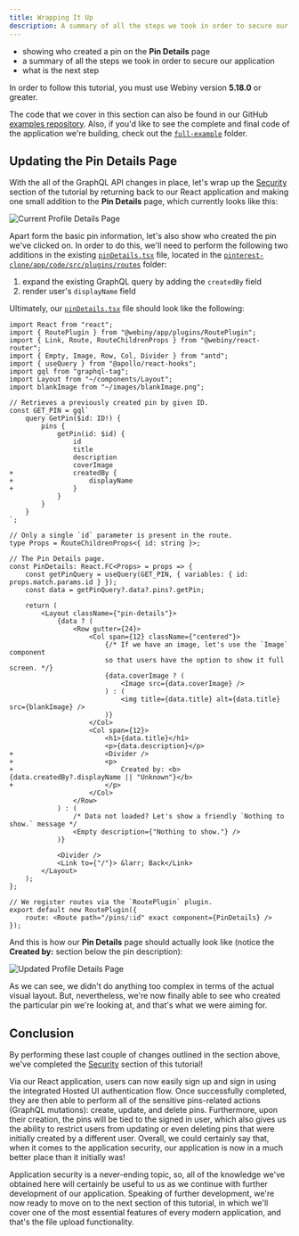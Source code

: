 ```yaml
---
title: Wrapping It Up
description: A summary of all the steps we took in order to secure our application.
---
```



<Alert type="success" title="WHAT YOU’LL LEARN">

- showing who created a pin on the **Pin Details** page
- a summary of all the steps we took in order to secure our application
- what is the next step

</Alert>

<Alert type="info" title="Can I use this?">

In order to follow this tutorial, you must use Webiny version **5.18.0** or greater.

</Alert>

<Alert type="info">

The code that we cover in this section can also be found in our GitHub [examples repository](https://github.com/webiny/webiny-examples/tree/master/create-custom-application/05-security/06-wrapping-it-up). Also, if you'd like to see the complete and final code of the application we're building, check out the [`full-example`](https://github.com/webiny/webiny-examples/tree/master/create-custom-application/full-example) folder.

</Alert>

## Updating the Pin Details Page

With the all of the GraphQL API changes in place, let's wrap up the [Security](../../custom-app-tutorial/security-overview/introduction) section of the tutorial by returning back to our React application and making one small addition to the **Pin Details** page, which currently looks like this:

![Current Profile Details Page](./assets/wrapping-it-up/pin-details-current.png)

Apart form the basic pin information, let's also show who created the pin we've clicked on. In order to do this, we'll need to perform the following two additions in the existing [`pinDetails.tsx`](https://github.com/webiny/webiny-examples/blob/master/create-custom-application/05-security/06-wrapping-it-up/pinterest-clone/app/code/src/plugins/routes/pinDetails.tsx) file, located in the [`pinterest-clone/app/code/src/plugins/routes`](https://github.com/webiny/webiny-examples/blob/master/create-custom-application/05-security/06-wrapping-it-up/pinterest-clone/app/code/src/plugins/routes) folder:

1. expand the existing GraphQL query by adding the `createdBy` field
2. render user's `displayName` field

Ultimately, our [`pinDetails.tsx`](https://github.com/webiny/webiny-examples/blob/master/create-custom-application/05-security/06-wrapping-it-up/pinterest-clone/app/code/src/plugins/routes/pinDetails.tsx) file should look like the following:

```diff-tsx pinterest-clone/app/code/src/plugins/routes/pinDetails.tsx
import React from "react";
import { RoutePlugin } from "@webiny/app/plugins/RoutePlugin";
import { Link, Route, RouteChildrenProps } from "@webiny/react-router";
import { Empty, Image, Row, Col, Divider } from "antd";
import { useQuery } from "@apollo/react-hooks";
import gql from "graphql-tag";
import Layout from "~/components/Layout";
import blankImage from "~/images/blankImage.png";

// Retrieves a previously created pin by given ID.
const GET_PIN = gql`
    query GetPin($id: ID!) {
        pins {
            getPin(id: $id) {
                id
                title
                description
                coverImage
+               createdBy {
+                   displayName
+               }
            }
        }
    }
`;

// Only a single `id` parameter is present in the route.
type Props = RouteChildrenProps<{ id: string }>;

// The Pin Details page.
const PinDetails: React.FC<Props> = props => {
    const getPinQuery = useQuery(GET_PIN, { variables: { id: props.match.params.id } });
    const data = getPinQuery?.data?.pins?.getPin;

    return (
        <Layout className={"pin-details"}>
            {data ? (
                <Row gutter={24}>
                    <Col span={12} className={"centered"}>
                        {/* If we have an image, let's use the `Image` component
                        so that users have the option to show it full screen. */}
                        {data.coverImage ? (
                            <Image src={data.coverImage} />
                        ) : (
                            <img title={data.title} alt={data.title} src={blankImage} />
                        )}
                    </Col>
                    <Col span={12}>
                        <h1>{data.title}</h1>
                        <p>{data.description}</p>
+                       <Divider />
+                       <p>
+                           Created by: <b>{data.createdBy?.displayName || "Unknown"}</b>
+                       </p>
                    </Col>
                </Row>
            ) : (
                /* Data not loaded? Let's show a friendly `Nothing to show.` message */
                <Empty description={"Nothing to show."} />
            )}

            <Divider />
            <Link to={"/"}> &larr; Back</Link>
        </Layout>
    );
};

// We register routes via the `RoutePlugin` plugin.
export default new RoutePlugin({
    route: <Route path="/pins/:id" exact component={PinDetails} />
});
```

And this is how our **Pin Details** page should actually look like (notice the **Created by:** section below the pin description):

![Updated Profile Details Page](./assets/wrapping-it-up/pin-details-final.png)

As we can see, we didn't do anything too complex in terms of the actual visual layout. But, nevertheless, we're now finally able to see who created the particular pin we're looking at, and that's what we were aiming for.

## Conclusion

By performing these last couple of changes outlined in the section above, we've completed the [Security](../../custom-app-tutorial/security-overview/introduction) section of this tutorial!

Via our React application, users can now easily sign up and sign in using the integrated Hosted UI authentication flow. Once successfully completed, they are then able to perform all of the sensitive pins-related actions (GraphQL mutations): create, update, and delete pins. Furthermore, upon their creation, the pins will be tied to the signed in user, which also gives us the ability to restrict users from updating or even deleting pins that were initially created by a different user. Overall, we could certainly say that, when it comes to the application security, our application is now in a much better place than it initially was!

Application security is a never-ending topic, so, all of the knowledge we've obtained here will certainly be useful to us as we continue with further development of our application. Speaking of further development, we're now ready to move on to the next section of this tutorial, in which we'll cover one of the most essential features of every modern application, and that's the file upload functionality.

